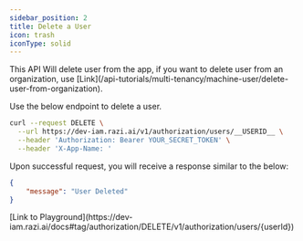 ```yaml
---
sidebar_position: 2
title: Delete a User
icon: trash
iconType: solid
---
```




<UserTypeLoggedInWarning />
<Note>
  This API Will delete user from the app, if you want to delete user from an organization, use [Link](/api-tutorials/multi-tenancy/machine-user/delete-user-from-organization).
</Note>


Use the below endpoint to delete a user.

```bash
curl --request DELETE \
  --url https://dev-iam.razi.ai/v1/authorization/users/__USERID__ \
  --header 'Authorization: Bearer YOUR_SECRET_TOKEN' \
  --header 'X-App-Name: '
```

Upon successful request, you will receive a response similar to the below:

```json
{
    "message": "User Deleted"
}

```

<Tip>
    [Link to Playground](https://dev-iam.razi.ai/docs#tag/authorization/DELETE/v1/authorization/users/{userId})
</Tip>


